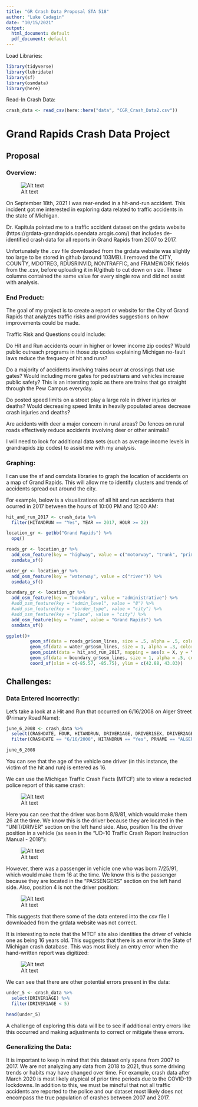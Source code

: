 ```yaml
---
title: "GR Crash Data Proposal STA 518"
author: "Luke Cadagin"
date: "10/15/2021"
output:
  html_document: default
  pdf_document: default
---
```


Load Libraries:

```r
library(tidyverse)
library(lubridate)
library(sf)
library(osmdata)
library(here)
```

Read-In Crash Data:

```r
crash_data <- read_csv(here::here("data", "CGR_Crash_Data2.csv"))
```


# Grand Rapids Crash Data Project

## Proposal

### Overview:

![Alt text](/home/cadaginl/STA 518/Project/GR_CRASH_DATA_PROJECT/images/luke_cadagin_accident.jpg)

On September 18th, 2021 I was rear-ended in a hit-and-run accident.  This incident got me interested in exploring data related to traffic accidents in the state of Michigan.

Dr. Kapitula pointed me to a traffic accident dataset on the grdata website (https://grdata-grandrapids.opendata.arcgis.com/) that includes de-identified crash data for all reports in Grand Rapids from 2007 to 2017.

Unfortunately the .csv file downloaded from the grdata website was slightly too large to be stored in github (around 103MB).  I removed the CITY, COUNTY, MDOTREG, RDUSRINVID, NONTRAFFIC, and FRAMEWORK fields from the .csv, before uploading it in R/github to cut down on size.  These columns contained the same value for every single row and did not assist with analysis.

### End Product:

The goal of my project is to create a report or website for the City of Grand Rapids that analyzes traffic risks and provides suggestions on how improvements could be made.

Traffic Risk and Questions could include:

Do Hit and Run accidents ocurr in higher or lower income zip codes?  Would public outreach programs in those zip codes explaining Michigan no-fault laws reduce the frequecy of hit and runs?

Do a majority of accidents involving trains ocurr at crossings that use gates?  Would including more gates for pedestrians and vehicles increase public safety?  This is an intersting topic as there are trains that go straight through the Pew Campus everyday.

Do posted speed limits on a street play a large role in driver injuries or deaths?  Would decreasing speed limits in heavily populated areas decrease crash injuries and deaths?

Are acidents with deer a major concern in rural areas?  Do fences on rural roads effectively reduce accidents involving deer or other animals?

I will need to look for additional data sets (such as average income levels in grandrapids zip codes) to assist me with my analysis.

### Graphing:

I can use the sf and osmdata libraries to graph the location of accidents on a map of Grand Rapids.  This will allow me to identify clusters and trends of accidents spread out around the city.

For example, below is a visualizations of all hit and run accidents that ocurred in 2017 between the hours of 10:00 PM and 12:00 AM:

```r
hit_and_run_2017 <- crash_data %>% 
  filter(HITANDRUN == "Yes", YEAR == 2017, HOUR >= 22)
```

```r
location_gr <- getbb("Grand Rapids") %>% 
  opq()

roads_gr <- location_gr %>%
  add_osm_feature(key = "highway", value = c("motorway", "trunk", "primary", "secondary", "tertiary")) %>%
  osmdata_sf()

water_gr <- location_gr %>% 
  add_osm_feature(key = "waterway", value = c("river")) %>% 
  osmdata_sf()

boundary_gr <- location_gr %>% 
  add_osm_feature(key = "boundary", value = "administrative") %>%
  #add_osm_feature(key = "admin_level", value = "8") %>% 
  #add_osm_feature(key = "border_type", value = "city") %>% 
  #add_osm_feature(key = "place", value = "city") %>% 
  add_osm_feature(key = "name", value = "Grand Rapids") %>% 
  osmdata_sf()

ggplot()+
         geom_sf(data = roads_gr$osm_lines, size = .5, alpha = .5, color = 'black') +
         geom_sf(data = water_gr$osm_lines, size = 1, alpha = .3, color = 'steelblue') +
         geom_point(data = hit_and_run_2017, mapping = aes(x = X, y = Y), color = "brown") +
         geom_sf(data = boundary_gr$osm_lines, size = 1, alpha = .5, color = "orange") +
         coord_sf(xlim = c(-85.57, -85.75), ylim = c(42.88, 43.03))
```

## Challenges:

### Data Entered Incorrectly:

Let's take a look at a Hit and Run that occurred on 6/16/2008 on Alger Street (Primary Road Name):

```r
june_6_2008 <- crash_data %>% 
  select(CRASHDATE, HOUR, HITANDRUN, DRIVER1AGE, DRIVER1SEX, DRIVER2AGE, DRIVER2SEX, PRNAME, INTERNAME) %>% 
  filter(CRASHDATE == "6/16/2008", HITANDRUN == "Yes", PRNAME == "ALGER")

june_6_2008
```

You can see that the age of the vehicle one driver (in this instance, the victim of the hit and run) is entered as 16.

We can use the Michigan Traffic Crash Facts (MTCF) site to view a redacted police report of this same crash:

![Alt text](/home/cadaginl/STA 518/Project/GR_CRASH_DATA_PROJECT/images/6162008_crash_report_driver.PNG)

Here you can see that the driver was born 8/8/81, which would make them 26 at the time.  We know this is the driver because they are located in the "UNIT/DRIVER" section on the left hand side.  Also, position 1 is the driver position in a vehicle (as seen in the "UD-10 Traffic Crash Report Instruction Manual - 2018"):

![Alt text](/home/cadaginl/STA 518/Project/GR_CRASH_DATA_PROJECT/images/position_image.PNG)

However, there was a passenger in vehicle one who was born 7/25/91, which would make them 16 at the time.  We know this is the passenger because they are located in the "PASSENGERS" section on the left hand side.  Also, position 4 is not the driver position:

![Alt text](/home/cadaginl/STA 518/Project/GR_CRASH_DATA_PROJECT/images/6162008_crash_report_passenger.PNG)

This suggests that there some of the data entered into the csv file I downloaded from the grdata website was not correct.

It is interesting to note that the MTCF site also identities the driver of vehicle one as being 16 years old.  This suggests that there is an error in the State of Michigan crash database.  This was most likely an entry error when the hand-written report was digitized:

![Alt text](/home/cadaginl/STA 518/Project/GR_CRASH_DATA_PROJECT/images/mtcf_crash_age.PNG)

We can see that there are other potential errors present in the data:

```r
under_5 <- crash_data %>%
  select(DRIVER1AGE) %>% 
  filter(DRIVER1AGE < 5)

head(under_5)
```


A challenge of exploring this data will be to see if additional entry errors like this occurred and making adjustments to correct or mitigate these errors.

### Generalizing the Data:

It is important to keep in mind that this dataset only spans from 2007 to 2017.  We are not analyzing any data from 2018 to 2021, thus some driving trends or habits may have changed over time.  For example, crash data after March 2020 is most likely atypical of prior time periods due to the COVID-19 lockdowns.  In addition to this, we must be mindful that not all traffic accidents are reported to the police and our dataset most likely does not encompass the true population of crashes between 2007 and 2017.